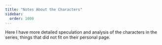 ```yaml
---
title: "Notes About the Characters"
sidebar:
  order: 1000
---
```


Here I have more detailed speculation and analysis of the characters in the
series, things that did not fit on their personal page. 
